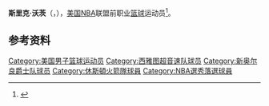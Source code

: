 {{request translation|time=2016-04-28T09:46:37+00:00}}
{{noteTA|G1=NBA}}
{{Infobox NBA Player
| name         = 斯里克·沃茨<br/>{{lang|en|Slick Watts}}   
| number1      = 13,0,14
| position     = 控球后卫     
| birth_date   = {{Birth date|1951|7|22}}
| birth_place  = {{USA}}[[密西西比州|密西西比州]]Rolling Ford, Mississippi
| nationality  = {{USA}}
| height_ft    = 6 
| height_in    = 1
| weight_lb    = 175
| highschool   = Henry Weather in Rolling Fork, Mississippi
| college      = Xavier University of Louisiana
| draft =
| draft_year   = 
| draft_round  = 
| draft_pick   = 
| draft_team   = 
| career_start = 1973
| career_end   = 1979
| teams        = [[1973-74_NBA赛季|1973]]-[[1977-78_NBA赛季|1978]] 西雅图超音速<br />[[1977-78_NBA赛季|1977-1978]] 新奥尔良爵士<br />[[1978-1979_NBA赛季|1978-1979]] 休斯顿火箭
| coach        = <!-- 執教過球隊 -->
| highlights   = <!-- 生涯焦點與獲得獎項 -->
| stat1label   = 
| stat1value   = 
| stat2label   = 
| stat2value   = 
| stat3label   = 
| stat3value   = 
| letter       = 
| bbr          = 
| profile      = 
| HOF          = <!-- 名人堂 -->
| HOF_player   = <!-- 球員名人堂 -->
| HOF_coach    = <!-- 教練名人堂 -->
}}

'''斯里克·沃茨'''（{{lang-en|'''Slick Watts'''}}，{{Bd|1951年|7月22日||}}），[[美国|美国]][[NBA|NBA]]联盟前职业[[篮球|篮球]]运动员<ref>{{Cite web|url=http://www.basketball-reference.com/players/w/wattssl01.html|title=斯里克·沃茨|accessdate=2016年4月24日|author=|date=|publisher=|archive-date=2016年4月7日|archive-url=https://web.archive.org/web/20160407201657/http://www.basketball-reference.com/players/w/wattssl01.html|dead-url=no}}</ref>。

==参考资料==
{{reflist}}

{{Basketball-player-stub}}
{{NBA助攻王}}
{{NBA抢断王}}
{{詹姆斯·沃尔特·肯尼迪公民奖}}

{{Authority control}}
{{DEFAULTSORT:Watts, Slick}}
[[Category:美国男子篮球运动员|Category:美国男子篮球运动员]]
[[Category:西雅图超音速队球员|Category:西雅图超音速队球员]]
[[Category:新奥尔良爵士队球员|Category:新奥尔良爵士队球员]]
[[Category:休斯頓火箭隊球員|Category:休斯頓火箭隊球員]]
[[Category:NBA選秀落選球員|Category:NBA選秀落選球員]]